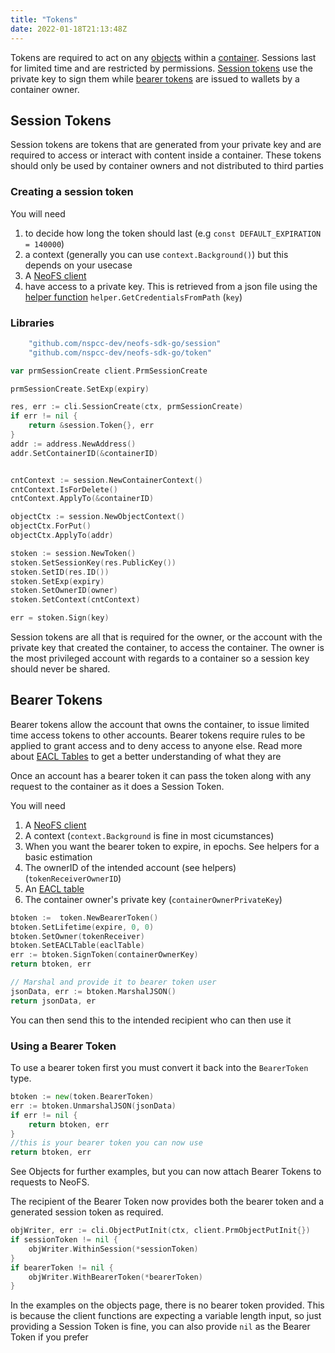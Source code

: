 ```yaml
---
title: "Tokens"
date: 2022-01-18T21:13:48Z
---
```



Tokens are required to act on any [objects](/docs/n3/neofs/topics/objects) within a [container](/docs/n3/neofs/topics/containers). Sessions last for limited time and are restricted by permissions. [Session tokens](/docs/n3/neofs/topics/tokens) use the private key to sign them while [bearer tokens](/examples/tokens) are issued to wallets by a container owner.

## Session Tokens

Session tokens are tokens that are generated from your private key and are required to access or interact with content inside a container. These tokens should only be used by container owners and not distributed to third parties

### Creating a session token

You will need

1. to decide how long the token should last (e.g `const DEFAULT_EXPIRATION = 140000`)
2. a context (generally you can use `context.Background()`) but this depends on your usecase
3. A [NeoFS client](/docs/n3/neofs/topics/clients)
4. have access to a private key. This is retrieved from a json file using the [helper function](/docs/n3/neofs/topics/helpers/#get-credentials-from-path) `helper.GetCredentialsFromPath` (`key`)

### Libraries

```go
	"github.com/nspcc-dev/neofs-sdk-go/session"
	"github.com/nspcc-dev/neofs-sdk-go/token"
```

```go
var prmSessionCreate client.PrmSessionCreate

prmSessionCreate.SetExp(expiry)

res, err := cli.SessionCreate(ctx, prmSessionCreate)
if err != nil {
    return &session.Token{}, err
}
addr := address.NewAddress()
addr.SetContainerID(&containerID)


cntContext := session.NewContainerContext()
cntContext.IsForDelete()
cntContext.ApplyTo(&containerID)

objectCtx := session.NewObjectContext()
objectCtx.ForPut()
objectCtx.ApplyTo(addr)

stoken := session.NewToken()
stoken.SetSessionKey(res.PublicKey())
stoken.SetID(res.ID())
stoken.SetExp(expiry)
stoken.SetOwnerID(owner)
stoken.SetContext(cntContext)

err = stoken.Sign(key)
```

Session tokens are all that is required for the owner, or the account with the private key that created the container, to access the container. The owner is the most privileged account with regards to a container so a session key should never be shared.

## Bearer Tokens

Bearer tokens allow the account that owns the container, to issue limited time access tokens to other accounts. Bearer tokens require rules to be applied to grant access and to deny access to anyone else. Read more about [EACL Tables](/docs/n3/neofs/topics/acl-permissions) to get a better understanding of what they are

Once an account has a bearer token it can pass the token along with any request to the container as it does a Session Token.

You will need

1. A [NeoFS client](/docs/n3/neofs/topics/clients)
2. A context (`context.Background` is fine in most cicumstances)
3. When you want the bearer token to expire, in epochs. See helpers for a basic estimation
4. The ownerID of the intended account (see helpers) (`tokenReceiverOwnerID`)
5. An [EACL table](/docs/n3/neofs/topics/ecl-permissions)
6. The container owner's private key (`containerOwnerPrivateKey`)

```go
btoken :=  token.NewBearerToken()
btoken.SetLifetime(expire, 0, 0)
btoken.SetOwner(tokenReceiver)
btoken.SetEACLTable(eaclTable)
err := btoken.SignToken(containerOwnerKey)
return btoken, err

// Marshal and provide it to bearer token user
jsonData, err := btoken.MarshalJSON()
return jsonData, er
```

You can then send this to the intended recipient who can then use it

### Using a Bearer Token

To use a bearer token first you must convert it back into the `BearerToken` type.

```go
btoken := new(token.BearerToken)
err := btoken.UnmarshalJSON(jsonData)
if err != nil {
    return btoken, err
}
//this is your bearer token you can now use
return btoken, err
```

See Objects for further examples, but you can now attach Bearer Tokens to requests to NeoFS. 

The recipient of the Bearer Token now provides both the bearer token and a generated session token as required. 
```go
objWriter, err := cli.ObjectPutInit(ctx, client.PrmObjectPutInit{})
if sessionToken != nil {
    objWriter.WithinSession(*sessionToken)
}
if bearerToken != nil {
    objWriter.WithBearerToken(*bearerToken)
}
```

In the examples on the objects page, there is no bearer token provided. This is because the client functions are expecting a variable length input, so just providing a Session Token is fine, you can also provide `nil` as the Bearer Token if you prefer 
